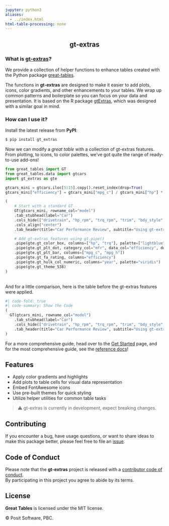 ```yaml
---
jupyter: python3
aliases:
  - ../index.html
html-table-processing: none
---
```


<div style="text-align: center;">

# gt-extras 

</div>

### What is [gt-extras](https://posit-dev.github.io/gt-extras)?

We provide a collection of helper functions to enhance tables created with the Python package [great-tables](https://posit-dev.github.io/great-tables/).


The functions in **gt-extras** are designed to make it easier to add plots, icons, color gradients, and other enhancements to your tables. We wrap up common patterns and boilerplate so you can focus on your data and presentation. It is based on the R package [gtExtras](https://jthomasmock.github.io/gtExtras/index.html), which was designed with a similar goal in mind.

### How can I use it?
Install the latest release from **PyPI**: 

```bash
$ pip install gt_extras
```

Now we can modify a _great table_ with a collection of gt-extras features. From plotting, to icons, to color palettes, we've got quite the range of ready-to-use add-ons!

```python
from great_tables import GT
from great_tables.data import gtcars
import gt_extras as gte

gtcars_mini = gtcars.iloc[5:15].copy().reset_index(drop=True)
gtcars_mini["efficiency"] = gtcars_mini["mpg_c"] / gtcars_mini["hp"] * 100

(
    # Start with a standard GT 
    GT(gtcars_mini, rowname_col="model")
    .tab_stubhead(label="Car")
    .cols_hide(["drivetrain", "hp_rpm", "trq_rpm", "trim", "bdy_style", "msrp", "trsmn", "ctry_origin"])
    .cols_align("center")
    .tab_header(title="Car Performance Review", subtitle="Using gt-extras functionality")

    # Add gt-extras features using gt.pipe()
    .pipe(gte.gt_color_box, columns=["hp", "trq"], palette=["lightblue", "darkblue"])
    .pipe(gte.gt_plt_dot, category_col="mfr", data_col="efficiency", domain=[0, 0])
    .pipe(gte.gt_plt_bar, columns=["mpg_c", "mpg_h"])
    .pipe(gte.gt_fa_rating, columns="efficiency")
    .pipe(gte.gt_hulk_col_numeric, columns="year", palette="viridis")
    .pipe(gte.gt_theme_538)
)
```

<br>
And for a little comparison, here is the table before the gt-extras features were applied.

```python
#| code-fold: true
#| code-summary: Show the Code
(
  GT(gtcars_mini, rowname_col="model")
    .tab_stubhead(label="Car")
    .cols_hide(["drivetrain", "hp_rpm", "trq_rpm", "trim", "bdy_style", "msrp", "trsmn", "ctry_origin"])
    .tab_header(title="Car Performance Review", subtitle="Using gt-extras functionality")
)
```

For a more comprehensive guide, head over to the [Get Started](../get-started/) page, and for the most comprehensive guide, see the [reference docs](../reference/)!

## Features

- Apply color gradients and highlights
- Add plots to table cells for visual data representation
- Embed FontAwesome icons
- Use pre-built themes for quick styling
- Utilize helper utilities for common table tasks

> ⚠️ gt-extras is currently in development, expect breaking changes.

## Contributing
If you encounter a bug, have usage questions, or want to share ideas to make this package better, please feel free to file an [issue](https://github.com/posit-dev/gt-extras/issues).

## Code of Conduct
Please note that the **gt-extras** project is released with a [contributor code of conduct](https://www.contributor-covenant.org/version/2/1/code_of_conduct/).<br>By participating in this project you agree to abide by its terms.


## License

**Great Tables** is licensed under the MIT license.

© Posit Software, PBC.